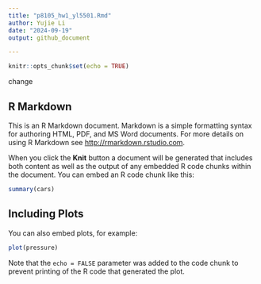 ```yaml
---
title: "p8105_hw1_yl5501.Rmd"
author: Yujie Li
date: "2024-09-19"
output: github_document

---
```


```r
knitr::opts_chunk$set(echo = TRUE)
```

change

## R Markdown

This is an R Markdown document. Markdown is a simple formatting syntax for authoring HTML, PDF, and MS Word documents. For more details on using R Markdown see <http://rmarkdown.rstudio.com>.

When you click the **Knit** button a document will be generated that includes both content as well as the output of any embedded R code chunks within the document. You can embed an R code chunk like this:

```r
summary(cars)
```

## Including Plots

You can also embed plots, for example:

```r
plot(pressure)
```

Note that the `echo = FALSE` parameter was added to the code chunk to prevent printing of the R code that generated the plot.
